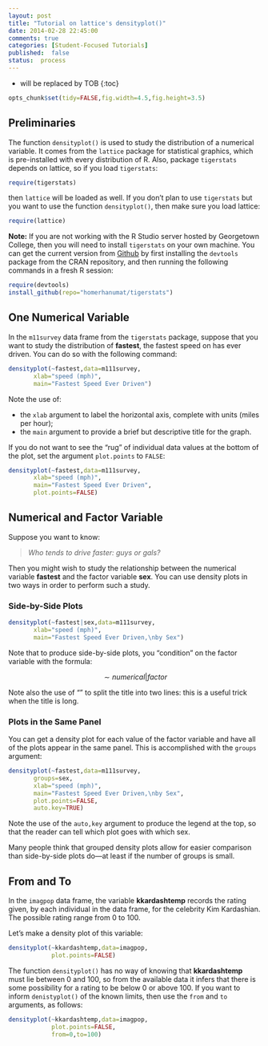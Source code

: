 ```yaml
---
layout: post
title: "Tutorial on lattice's densityplot()"
date: 2014-02-28 22:45:00
comments: true
categories: [Student-Focused Tutorials]
published:  false
status:  process
---
```


* will be replaced by TOB
{:toc}

```r
opts_chunk$set(tidy=FALSE,fig.width=4.5,fig.height=3.5)
```

## Preliminaries

The function `densityplot()` is used to study the distribution of a numerical variable.  It comes from the `lattice` package for statistical graphics, which is pre-installed with every distribution of R.  Also, package `tigerstats` depends on lattice, so if you load `tigerstats`:

```r
require(tigerstats)
```

then `lattice` will be loaded as well.  If you don't plan to use `tigerstats` but you want to use the function `densityplot()`, then make sure you load lattice:

```r
require(lattice)
```


**Note:**  If you are not working with the R Studio server hosted by Georgetown College, then you will need to install `tigerstats` on your own machine.  You can get the current version from [Github](http://github.com) by first installing the `devtools` package from the CRAN repository, and then running the following commands in a fresh R session:

```r
require(devtools)
install_github(repo="homerhanumat/tigerstats")
```

## One Numerical Variable

In the `m11survey` data frame from the `tigerstats` package, suppose that you want to study the distribution of **fastest**, the fastest speed on has ever driven.  You can do so with the following command:



```r
densityplot(~fastest,data=m111survey,
       xlab="speed (mph)",
       main="Fastest Speed Ever Driven")
```

Note the use of:

* the `xlab` argument to label the horizontal axis, complete with units (miles per hour);
* the `main` argument to provide a brief but descriptive title for the graph.

If you do not want to see the "rug" of individual data values at the bottom of the plot, set the argument `plot.points` to `FALSE`:

```r
densityplot(~fastest,data=m111survey,
       xlab="speed (mph)",
       main="Fastest Speed Ever Driven",
       plot.points=FALSE)
```

## Numerical and Factor Variable

Suppose you want to know:

  >*Who tends to drive faster:  guys or gals?*
  
Then you might wish to study the relationship between the numerical variable **fastest** and the factor variable **sex**.  You can use density plots in two ways in order to perform such a study.

### Side-by-Side Plots

```r
densityplot(~fastest|sex,data=m111survey,
       xlab="speed (mph)",
       main="Fastest Speed Ever Driven,\nby Sex")
```

Note that to produce side-by-side plots, you "condition" on the factor variable with the formula:

$$\sim numerical \vert factor$$

Note also the use of "\n" to split the title into two lines:  this is a useful trick when the title is long.

### Plots in the Same Panel

You can get a density plot for each value of the factor variable and have all of the plots appear in the same panel.  This is accomplished with the `groups` argument:

```r
densityplot(~fastest,data=m111survey,
       groups=sex,
       xlab="speed (mph)",
       main="Fastest Speed Ever Driven,\nby Sex",
       plot.points=FALSE,
       auto.key=TRUE)
```

Note the use of the `auto,key` argument to produce the legend at the top, so that the reader can tell which plot goes with which sex.

Many people think that grouped density plots allow for easier comparison than side-by-side plots do---at least if the number of groups is small.

## From and To

In the `imagpop` data frame, the variable **kkardashtemp** records the rating given, by each individual in the data frame, for the celebrity Kim Kardashian.  The possible rating range from 0 to 100.

Let's make a density plot of this variable:

```r
densityplot(~kkardashtemp,data=imagpop,
            plot.points=FALSE)
```

The function `densityplot()` has no way of knowing that **kkardashtemp** must lie between 0 and 100, so from the available data it infers that there is some possibility for a rating to be below 0 or above 100.  If you want to inform `denistyplot()` of the known limits, then use the `from` and `to` arguments, as follows:

```r
densityplot(~kkardashtemp,data=imagpop,
            plot.points=FALSE,
            from=0,to=100)
```

